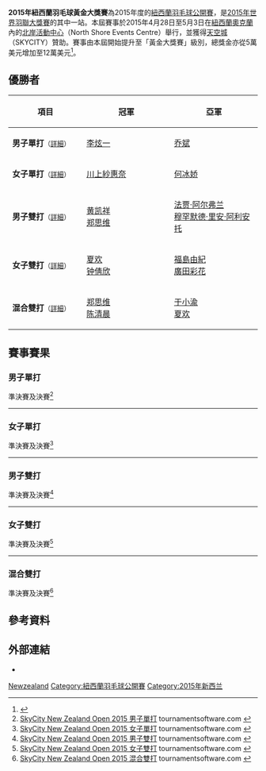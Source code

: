 {{noteTA|G1=Badminton}}
{{infobox badminton event
|name           = 2015年紐西蘭羽毛球黃金大獎賽
|image          = 
|size           = 
|caption        =
|dates          = 2015年4月28日－5月3日
|number_edition = 
|level          = 3A
|prize_money    = 12萬美元
|location       = {{NZL}}[[奥克兰_(新西兰)|奧克蘭]] 
|venue          = [[北岸活動中心|北岸活動中心]]
|previous       = 2014年紐西蘭羽毛球大獎賽
|next           = 2016年紐西蘭羽毛球黃金大獎賽
}}
'''2015年紐西蘭羽毛球黃金大獎賽'''為2015年度的[[紐西蘭羽毛球公開賽|紐西蘭羽毛球公開賽]]，是[[2015年世界羽聯大獎賽|2015年世界羽聯大獎賽]]的其中一站。本屆賽事於2015年4月28日至5月3日在[[紐西蘭|紐西蘭]][[奥克兰_(新西兰)|奧克蘭]]內的[[北岸活動中心|北岸活動中心]]（North Shore Events Centre）舉行，並獲得[[天空城|天空城]]（SKYCITY）贊助。賽事由本屆開始提升至「黃金大獎賽」級別，總獎金亦從5萬美元增加至12萬美元<ref>{{cite web|title=Invitation - SkyCity New Zealand Open 2015 – Grand Prix|url=http://www.bwfbadminton.org/file.aspx?id=616054&dl=1|publisher=Badminton New Zealand|accessdate=2015-04-21|archive-date=2015-04-16|archive-url=https://web.archive.org/web/20150416062817/http://bwfbadminton.org/file.aspx?id=616054&dl=1|dead-url=no}}</ref>。

== 優勝者 ==
{| class=wikitable style="font-size:small"
!width="200"|項目
!width="250"|冠軍
!width="250"|亞軍
|-
|'''男子單打'''<small>（[[#男子單打|詳細]]）</small>
|{{flagicon|KOR}} [[李炫一|李炫一]]
|{{flagicon|CHN}} [[乔斌|乔斌]]
|-
|'''女子單打'''<small>（[[#女子單打|詳細]]）</small>
|{{flagicon|JPN}} [[川上紗惠奈|川上紗惠奈]]
|{{flagicon|CHN}} [[何冰娇|何冰娇]]
|-
|'''男子雙打'''<small>（[[#男子雙打|詳細]]）</small>
|{{flagicon|CHN}} [[黄凯祥|黄凯祥]]<br/>{{flagicon|CHN}} [[郑思维|郑思维]]
|{{flagicon|INA}} [[法贾·阿尔弗兰|法贾·阿尔弗兰]]<br/>{{flagicon|INA}} [[穆罕默德·里安·阿利安托|穆罕默德·里安·阿利安托]]
|-
|'''女子雙打'''<small>（[[#女子雙打|詳細]]）</small>
|{{flagicon|CHN}} [[夏欢|夏欢]]<br/>{{flagicon|CHN}} [[钟倩欣|钟倩欣]]
|{{flagicon|JPN}} [[福島由紀|福島由紀]]<br/>{{flagicon|JPN}} [[廣田彩花|廣田彩花]]
|-
|'''混合雙打'''<small>（[[#混合雙打|詳細]]）</small>
|{{flagicon|CHN}} [[郑思维|郑思维]]<br/>{{flagicon|CHN}} [[陈清晨|陈清晨]]
|{{flagicon|CHN}} [[于小渝|于小渝]]<br/>{{flagicon|CHN}} [[夏欢|夏欢]]
|}

== 賽事賽果 ==
=== 男子單打 ===
;準決賽及決賽<ref name="MS">[http://bwf.tournamentsoftware.com/sport/draw.aspx?id=1185B01B-43DF-4F43-AF62-EB96BFFE03CB&draw=2 SkyCity New Zealand Open 2015 男子單打] tournamentsoftware.com {{en}}</ref>
{{4TeamBracket-Tennis3-v2
| team-width=200
| RD1-seed1=1
| RD1-team1={{flagicon|TPE}} [[許仁豪|許仁豪]]
| RD1-score1-1=13
| RD1-score1-2=6
| RD1-score1-3=
| RD1-seed2=3
| RD1-team2='''{{flagicon|KOR}} [[李炫一|李炫一]]
| RD1-score2-1='''21
| RD1-score2-2='''21
| RD1-score2-3=

| RD1-seed3=7
| RD1-team3={{flagicon|THA}} [[文萨·波萨那|文萨·波萨那]]
| RD1-score3-1=18
| RD1-score3-2='''21
| RD1-score3-3=10
| RD1-seed4=
| RD1-team4='''{{flagicon|CHN}} [[乔斌|乔斌]]
| RD1-score4-1='''21
| RD1-score4-2=16
| RD1-score4-3='''21

| RD2-seed1=3
| RD2-team1='''{{flagicon|KOR}} [[李炫一|李炫一]]
| RD2-score1-1='''21
| RD2-score1-2='''21
| RD2-score1-3=
| RD2-seed2=
| RD2-team2={{flagicon|CHN}} [[乔斌|乔斌]]
| RD2-score2-1=12
| RD2-score2-2=14
| RD2-score2-3=
}}
----

=== 女子單打 ===
;準決賽及決賽<ref name="WS">[http://bwf.tournamentsoftware.com/sport/draw.aspx?id=1185B01B-43DF-4F43-AF62-EB96BFFE03CB&draw=4 SkyCity New Zealand Open 2015 女子單打] tournamentsoftware.com {{en}}</ref>
{{4TeamBracket-Tennis3-v2
| team-width=200
| RD1-seed1=
| RD1-team1='''{{flagicon|CHN}} [[何冰娇|何冰娇]]
| RD1-score1-1='''21
| RD1-score1-2='''21
| RD1-score1-3=
| RD1-seed2=8
| RD1-team2={{flagicon|JPN}} [[大堀彩|大堀彩]]
| RD1-score2-1=17
| RD1-score2-2=15
| RD1-score2-3=

| RD1-seed3=5
| RD1-team3={{flagicon|HKG}} [[張雁宜|張雁宜]]
| RD1-score3-1=10
| RD1-score3-2='''21
| RD1-score3-3=15
| RD1-seed4=Q
| RD1-team4='''{{flagicon|JPN}} [[川上紗惠奈|川上紗惠奈]]
| RD1-score4-1='''21
| RD1-score4-2=15
| RD1-score4-3='''21

| RD2-seed1=
| RD2-team1={{flagicon|CHN}} [[何冰娇|何冰娇]]
| RD2-score1-1=16
| RD2-score1-2=18
| RD2-score1-3=
| RD2-seed2=Q
| RD2-team2='''{{flagicon|JPN}} [[川上紗惠奈|川上紗惠奈]]
| RD2-score2-1='''21
| RD2-score2-2='''21
| RD2-score2-3=
}}
----

=== 男子雙打 ===
;準決賽及決賽<ref name="MD">[http://bwf.tournamentsoftware.com/sport/draw.aspx?id=1185B01B-43DF-4F43-AF62-EB96BFFE03CB&draw=6 SkyCity New Zealand Open 2015 男子雙打] {{Wayback|url=http://bwf.tournamentsoftware.com/sport/draw.aspx?id=1185B01B-43DF-4F43-AF62-EB96BFFE03CB&draw=6 |date=20200126110243 }} tournamentsoftware.com {{en}}</ref>
{{4TeamBracket-Tennis3-v2
| team-width=200
| RD1-seed1=7
| RD1-team1='''{{flagicon|INA}} [[法贾·阿尔弗兰|法贾·阿尔弗兰]]<br/> {{flagicon|INA}} [[穆罕默德·里安·阿利安托|穆罕默德·里安·阿利安托]]
| RD1-score1-1='''21
| RD1-score1-2='''21
| RD1-score1-3=
| RD1-seed2=
| RD1-team2={{flagicon|MAS}} [[云天豪|云天豪]]<br/> {{flagicon|MAS}} [[林钦华|林钦华]]
| RD1-score2-1=15
| RD1-score2-2=18
| RD1-score2-3=

| RD1-seed3=
| RD1-team3={{nowrap|{{flagicon|INA}} [[马尔基斯·基多|马尔基斯·基多]]<br/> {{flagicon|INA}} [[阿格里皮纳·普里玛·罗曼托·普特拉|阿格里皮纳·普里玛·罗曼托·普特拉]]}}
| RD1-score3-1=7
| RD1-score3-2=16
| RD1-score3-3=
| RD1-seed4=
| RD1-team4='''{{flagicon|CHN}} [[黄凯祥|黄凯祥]]<br/> {{flagicon|CHN}} [[郑思维|郑思维]]
| RD1-score4-1='''21
| RD1-score4-2='''21
| RD1-score4-3=

| RD2-seed1=7
| RD2-team1={{flagicon|INA}} [[法贾·阿尔弗兰|法贾·阿尔弗兰]]<br/> {{flagicon|INA}} [[穆罕默德·里安·阿利安托|穆罕默德·里安·阿利安托]]
| RD2-score1-1='''21
| RD2-score1-2=17
| RD2-score1-3=9
| RD2-seed2=
| RD2-team2='''{{flagicon|CHN}} [[黄凯祥|黄凯祥]]<br/> {{flagicon|CHN}} [[郑思维|郑思维]]
| RD2-score2-1=16
| RD2-score2-2='''21
| RD2-score2-3='''21
}}
----

=== 女子雙打 ===
;準決賽及決賽<ref name="WD">[http://bwf.tournamentsoftware.com/sport/draw.aspx?id=1185B01B-43DF-4F43-AF62-EB96BFFE03CB&draw=7 SkyCity New Zealand Open 2015 女子雙打] {{Wayback|url=http://bwf.tournamentsoftware.com/sport/draw.aspx?id=1185B01B-43DF-4F43-AF62-EB96BFFE03CB&draw=7 |date=20191217025615 }} tournamentsoftware.com {{en}}</ref>
{{4TeamBracket-Tennis3-v2
| team-width=200
| RD1-seed1=
| RD1-team1={{flagicon|JPN}} [[田中志穗|田中志穗]]<br/> {{flagicon|JPN}} [[米元小春|米元小春]]
| RD1-score1-1=18
| RD1-score1-2=15
| RD1-score1-3=
| RD1-seed2=3
| RD1-team2='''{{flagicon|JPN}} [[福島由紀|福島由紀]]<br/> {{flagicon|JPN}} [[廣田彩花|廣田彩花]]
| RD1-score2-1='''21
| RD1-score2-2='''21
| RD1-score2-3=

| RD1-seed3=4
| RD1-team3='''{{flagicon|CHN}} [[夏欢|夏欢]]<br/> {{flagicon|CHN}} [[钟倩欣|钟倩欣]]
| RD1-score3-1='''21
| RD1-score3-2='''21
| RD1-score3-3=
| RD1-seed4=
| RD1-team4={{flagicon|INA}} [[科马拉·戴维|科马拉·戴维]]<br/> {{flagicon|INA}} [[维塔·玛丽莎|维塔·玛丽莎]]
| RD1-score4-1=14
| RD1-score4-2=11
| RD1-score4-3=

| RD2-seed1=3
| RD2-team1={{flagicon|JPN}} [[福島由紀|福島由紀]]<br/> {{flagicon|JPN}} [[廣田彩花|廣田彩花]]
| RD2-score1-1='''21
| RD2-score1-2=22
| RD2-score1-3=19
| RD2-seed2=4
| RD2-team2='''{{flagicon|CHN}} [[夏欢|夏欢]]<br/> {{flagicon|CHN}} [[钟倩欣|钟倩欣]]
| RD2-score2-1=17
| RD2-score2-2='''24
| RD2-score2-3='''21
}}
----

=== 混合雙打 ===
;準決賽及決賽<ref name="XD">[http://bwf.tournamentsoftware.com/sport/draw.aspx?id=1185B01B-43DF-4F43-AF62-EB96BFFE03CB&draw=9 SkyCity New Zealand Open 2015 混合雙打] {{Wayback|url=http://bwf.tournamentsoftware.com/sport/draw.aspx?id=1185B01B-43DF-4F43-AF62-EB96BFFE03CB&draw=9 |date=20191217025611 }} tournamentsoftware.com {{en}}</ref>
{{4TeamBracket-Tennis3-v2
| team-width=200
| RD1-seed1=1
| RD1-team1={{flagicon|INA}} [[里基·维迪安托|里基·维迪安托]]<br/> {{flagicon|INA}} [[普斯皮达·里奇·蒂莉|普斯皮达·里奇·蒂莉]]
| RD1-score1-1=18
| RD1-score1-2='''22
| RD1-score1-3=11
| RD1-seed2=5
| RD1-team2='''{{flagicon|CHN}} [[郑思维|郑思维]]<br/> {{flagicon|CHN}} [[陈清晨|陈清晨]]
| RD1-score2-1='''21
| RD1-score2-2=20
| RD1-score2-3='''21

| RD1-seed3=3
| RD1-team3={{flagicon|INA}} [[马尔基斯·基多|马尔基斯·基多]]<br/> {{flagicon|INA}} [[皮娅·泽巴迪娅·贝尔纳德特|皮娅·泽巴迪娅·贝尔纳德特]]
| RD1-score3-1=15
| RD1-score3-2=13
| RD1-score3-3=
| RD1-seed4=
| RD1-team4='''{{flagicon|CHN}} [[于小渝|于小渝]]<br/> {{flagicon|CHN}} [[夏欢|夏欢]]
| RD1-score4-1='''21
| RD1-score4-2='''21
| RD1-score4-3=

| RD2-seed1=5
| RD2-team1='''{{flagicon|CHN}} [[郑思维|郑思维]]<br/> {{flagicon|CHN}} [[陈清晨|陈清晨]]
| RD2-score1-1='''21
| RD2-score1-2='''21
| RD2-score1-3=
| RD2-seed2=
| RD2-team2={{flagicon|CHN}} [[于小渝|于小渝]]<br/> {{flagicon|CHN}} [[夏欢|夏欢]]
| RD2-score2-1=14
| RD2-score2-2=8
| RD2-score2-3=
}}

== 參考資料 ==
{{Reflist}}

== 外部連結 ==
*{{official|http://www.newzealandbadmintonopen.com}}{{en}}

{{2015年世界羽聯大獎賽}}

[[Category:2015年世界羽聯大獎賽|Newzealand]]
[[Category:紐西蘭羽毛球公開賽|Category:紐西蘭羽毛球公開賽]]
[[Category:2015年新西兰|Category:2015年新西兰]]